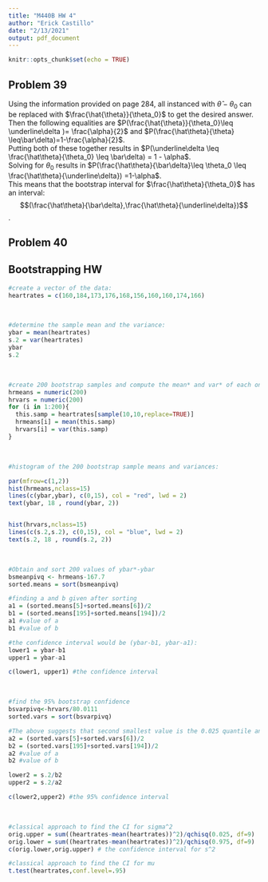 ```yaml
---
title: "M440B HW 4"
author: "Erick Castillo"
date: "2/13/2021"
output: pdf_document
---
```


```r
knitr::opts_chunk$set(echo = TRUE)
```
\newcommand{\lt}{<}
\newcommand{\gt}{>}

## Problem 39
Using the information provided on page $284$, all instanced with $\hat{\theta}-\theta_0$ can be replaced with $\frac{\hat{\theta}}{\theta_0}$ to get the desired answer.
\
Then the following equalities are $P(\frac{\hat{\theta}}{\theta_0}\leq \underline\delta )= \frac{\alpha}{2}$ and $P(\frac{\hat\theta}{\theta} \leq\bar\delta)=1-\frac{\alpha}{2}$.
\
Putting both of these together results in $P(\underline\delta \leq  \frac{\hat\theta}{\theta_0} \leq \bar\delta) = 1 - \alpha$.
\
Solving for $\theta_0$ results in $P(\frac{\hat\theta}{\bar\delta}\leq \theta_0 \leq \frac{\hat\theta}{\underline\delta}) =1-\alpha$.
\
This means that the bootstrap interval for $\frac{\hat\theta}{\theta_0}$ has an interval: $$(\frac{\hat\theta}{\bar\delta},\frac{\hat\theta}{\underline\delta})$$.


## Problem 40
\begin{itemize}
\item The probability $P(|\hat\theta - \theta_0| \gt 0.01)$ can be rewritten to consider the bootstrapping process. In this case, it would be the proportion of bootstrap samples for which the bootstrap estimator has a distance from the actual estimate that is greater than 0.01. As an inequality it would be the proportion of bootstrap samples where $|\theta^*_j-\hat\theta| \gt 0.01$ for all $j=1,...,B$.

\item From office hours I am aware that $E(|\hat\theta-\theta_0|)$ is the average error. The error inside the absolute value can be rewritten to express the distance between the bootstrap estimator from the actual estimate. It can be visualized as follows $$\frac{1}{B}\sum_{j=1}^B|\theta^*_j-\hat\theta|$$

\item The given probability $P(|\hat\theta-\theta_0|\gt \Delta)=0.5$ can once again be rewritten to express the bootstrapping process. In the bootstrapping process it would read: the proportion where the distance between the bootstrap estimator and the actual estimate is greater than $\Delta$, where the unknown value $\Delta$ gives a gives a proportion of $0.5$. A more succinct way to write the above would be, the proportion of bootstrap samples is $0.5$ whenever $|\theta^*_j-\hat\theta|\gt \Delta$  for all $j=1,...,B$ and some $\Delta$.

\end{itemize}

\newpage

## Bootstrapping HW

\textbf{Part 1:}
```r
#create a vector of the data:
heartrates = c(160,184,173,176,168,156,160,160,174,166) 
```
\
\textbf{Part 2:}
```r
#determine the sample mean and the variance:
ybar = mean(heartrates)
s.2 = var(heartrates)
ybar
s.2
```
\
\textbf{Part 3:}
```r
#create 200 bootstrap samples and compute the mean* and var* of each one.
hrmeans = numeric(200)
hrvars = numeric(200)
for (i in 1:200){
  this.samp = heartrates[sample(10,10,replace=TRUE)]
  hrmeans[i] = mean(this.samp)
  hrvars[i] = var(this.samp)
}
```
\
\textbf{Part 4:}
```r
#histogram of the 200 bootstrap sample means and variances:

par(mfrow=c(1,2))
hist(hrmeans,nclass=15)
lines(c(ybar,ybar), c(0,15), col = "red", lwd = 2)
text(ybar, 18 , round(ybar, 2))


hist(hrvars,nclass=15)
lines(c(s.2,s.2), c(0,15), col = "blue", lwd = 2)
text(s.2, 18 , round(s.2, 2))

```
\
\textbf{Part 5:}
```r
#Obtain and sort 200 values of ybar*-ybar
bsmeanpivq <- hrmeans-167.7
sorted.means = sort(bsmeanpivq)

#finding a and b given after sorting
a1 = (sorted.means[5]+sorted.means[6])/2
b1 = (sorted.means[195]+sorted.means[194])/2
a1 #value of a
b1 #value of b

#the confidence interval would be (ybar-b1, ybar-a1):
lower1 = ybar-b1
upper1 = ybar-a1

c(lower1, upper1) #the confidence interval
```
\
\textbf{Part 6:}
```r
#find the 95% bootstrap confidence
bsvarpivq<-hrvars/80.0111
sorted.vars = sort(bsvarpivq) 

#The above suggests that second smallest value is the 0.025 quantile and 19th largest is the 0.975 quantile.
a2 = (sorted.vars[5]+sorted.vars[6])/2
b2 = (sorted.vars[195]+sorted.vars[194])/2
a2 #value of a
b2 #value of b

lower2 = s.2/b2
upper2 = s.2/a2

c(lower2,upper2) #the 95% confidence interval
```
\
\textbf{Part 7:}
```r
#classical approach to find the CI for sigma^2
orig.upper = sum((heartrates-mean(heartrates))^2)/qchisq(0.025, df=9)
orig.lower = sum((heartrates-mean(heartrates))^2)/qchisq(0.975, df=9)
c(orig.lower,orig.upper) # the confidence interval for s^2

#classical approach to find the CI for mu
t.test(heartrates,conf.level=.95)
```

